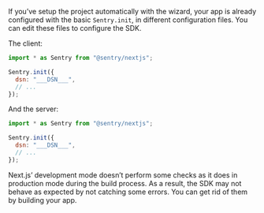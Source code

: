 If you’ve setup the project automatically with the wizard, your app is already configured with the basic `Sentry.init`, in different configuration files. You can edit these files to configure the SDK.

The client:

```javascript {filename:sentry.client.config.js}
import * as Sentry from "@sentry/nextjs";

Sentry.init({
  dsn: "___DSN___",
  // ...
});
```

And the server:

```javascript {filename:sentry.server.config.js}
import * as Sentry from "@sentry/nextjs";

Sentry.init({
  dsn: "___DSN___",
  // ...
});
```

<Note>

Next.js’ development mode doesn’t perform some checks as it does in production mode during the build process.
As a result, the SDK may not behave as expected by not catching some errors.
You can get rid of them by building your app.

</Note>
